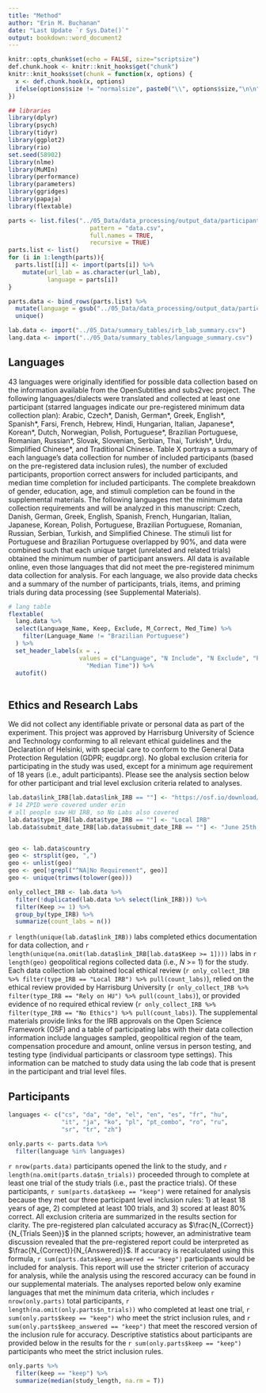 ```yaml
---
title: "Method"
author: "Erin M. Buchanan"
date: "Last Update `r Sys.Date()`"
output: bookdown::word_document2
---
```


```r
knitr::opts_chunk$set(echo = FALSE, size="scriptsize")
def.chunk.hook <- knitr::knit_hooks$get("chunk")
knitr::knit_hooks$set(chunk = function(x, options) {
  x <- def.chunk.hook(x, options)
  ifelse(options$size != "normalsize", paste0("\\", options$size,"\n\n", x, "\n\n \\normalsize"), x)
})
```

```r
## libraries
library(dplyr)
library(psych)
library(tidyr)
library(ggplot2)
library(rio)
set.seed(58902)
library(nlme)
library(MuMIn)
library(performance)
library(parameters)
library(ggridges)
library(papaja)
library(flextable)
```

```r
parts <- list.files("../05_Data/data_processing/output_data/participant_data",
                       pattern = "data.csv",
                       full.names = TRUE,
                       recursive = TRUE)
parts.list <- list()
for (i in 1:length(parts)){
  parts.list[[i]] <- import(parts[i]) %>% 
    mutate(url_lab = as.character(url_lab),
           language = parts[i])
}

parts.data <- bind_rows(parts.list) %>% 
  mutate(language = gsub("../05_Data/data_processing/output_data/participant_data/|_participant_data.csv", "", language)) %>% 
  unique()

lab.data <- import("../05_Data/summary_tables/irb_lab_summary.csv")
lang.data <- import("../05_Data/summary_tables/language_summary.csv")
```


## Languages 

43 languages were originally identified for possible data collection based on the information available from the OpenSubtitles and subs2vec project. The following languages/dialects were translated and collected at least one participant (starred languages indicate our pre-registered minimum data collection plan): Arabic, Czech\*, Danish, German\*, Greek, English\*, Spanish\*, Farsi, French, Hebrew, Hindi, Hungarian, Italian, Japanese\*, Korean\*, Dutch, Norwegian, Polish, Portuguese\*, Brazilian Portuguese, Romanian, Russian\*, Slovak, Slovenian, Serbian, Thai, Turkish\*, Urdu, Simplified Chinese\*, and Traditional Chinese. Table X portrays a summary of each language's data collection for number of included participants (based on the pre-registered data inclusion rules), the number of excluded participants, proportion correct answers for included participants, and median time completion for included participants. The complete breakdown of gender, education, age, and stimuli completion can be found in the supplemental materials. The following languages met the minimum data collection requirements and will be analyzed in this manuscript: Czech, Danish, German, Greek, English, Spanish, French, Hungarian, Italian, Japanese, Korean, Polish, Portuguese, Brazilian Portuguese, Romanian, Russian, Serbian, Turkish, and Simplified Chinese. The stimuli list for Portuguese and Brazilian Portuguese overlapped by 90%, and data were combined such that each unique target (unrelated and related trials) obtained the minimum number of participant answers. All data is available online, even those languages that did not meet the pre-registered minimum data collection for analysis. For each language, we also provide data checks and a summary of the number of participants, trials, items, and priming trials during data processing (see Supplemental Materials). 

```r
# lang table 
flextable(
  lang.data %>% 
  select(Language_Name, Keep, Exclude, M_Correct, Med_Time) %>% 
    filter(Language_Name != "Brazilian Portuguese")
  ) %>% 
  set_header_labels(x = ., 
                    values = c("Language", "N Include", "N Exclude", "Proportion Correct", 
                      "Median Time")) %>% 
  autofit()
  
```

## Ethics and Research Labs

We did not collect any identifiable private or personal data as part of the experiment. This project was approved by Harrisburg University of Science and Technology conforming to all relevant ethical guidelines and the Declaration of Helsinki, with special care to conform to the General Data Protection Regulation (GDPR; eugdpr.org). No global exclusion criteria for participating in the study was used, except for a minimum age requirement of 18 years (i.e., adult participants). Please see the analysis section below for other participant and trial level exclusion criteria related to analyses.

```r
lab.data$link_IRB[lab.data$link_IRB == ""] <- "https://osf.io/download/sg5ac"
# 14 ZPID were covered under erin
# all people saw HU IRB, so No Labs also covered
lab.data$type_IRB[lab.data$type_IRB == ""] <- "Local IRB"
lab.data$submit_date_IRB[lab.data$submit_date_IRB == ""] <- "June 25th, 2021"


geo <- lab.data$country
geo <- strsplit(geo, ",")
geo <- unlist(geo)
geo <- geo[!grepl("^NA|No Requirement", geo)]
geo <- unique(trimws(tolower(geo)))

only_collect_IRB <- lab.data %>% 
  filter(!duplicated(lab.data %>% select(link_IRB))) %>% 
  filter(Keep >= 1) %>% 
  group_by(type_IRB) %>% 
  summarize(count_labs = n())
```

`r length(unique(lab.data$link_IRB))` labs completed ethics documentation for data collection, and `r length(unique(na.omit(lab.data$link_IRB[lab.data$Keep >= 1])))` labs in `r length(geo)` geopolitical regions collected data (i.e., *N* >= 1) for the study. Each data collection lab obtained local ethical review (`r only_collect_IRB %>% filter(type_IRB == "Local IRB") %>% pull(count_labs)`), relied on the ethical review provided by Harrisburg University (`r only_collect_IRB %>% filter(type_IRB == "Rely on HU") %>% pull(count_labs)`), or provided evidence of no required ethical review (`r only_collect_IRB %>% filter(type_IRB == "No Ethics") %>% pull(count_labs)`). The supplemental materials provide links for the IRB approvals on the Open Science Framework (OSF) and a table of participating labs with their data collection information include languages sampled, geopolitical region of the team, compensation procedure and amount, online versus in person testing, and testing type (individual participants or classroom type settings). This information can be matched to study data using the lab code that is present in the participant and trial level files. 

## Participants

```r
languages <- c("cs", "da", "de", "el", "en", "es", "fr", "hu", 
               "it", "ja", "ko", "pl", "pt_combo", "ro", "ru", 
               "sr", "tr", "zh")

only.parts <- parts.data %>% 
  filter(language %in% languages)
```

`r nrow(parts.data)` participants opened the link to the study, and `r length(na.omit(parts.data$n_trials))` proceeded through to complete at least one trial of the study trials (i.e., past the practice trials). Of these participants, `r sum(parts.data$keep == "keep")` were retained for analysis because they met our three participant level inclusion rules: 1) at least 18 years of age, 2) completed at least 100 trials, and 3) scored at least 80% correct. All exclusion criteria are summarized in the results section for clarity. The pre-registered plan calculated accuracy as $\frac{N_{Correct}}{N_{Trials Seen}}$ in the planned scripts; however, an administrative team discussion revealed that the pre-registered report could be interpreted as $\frac{N_{Correct}}{N_{Answered}}$. If accuracy is recalculated using this formula, `r sum(parts.data$keep_answered == "keep")` participants would be included for analysis. This report will use the stricter criterion of accuracy for analysis, while the analysis using the rescored accuracy can be found in our supplemental materials. The analyses reported below only examine languages that met the minimum data criteria, which includes `r nrow(only.parts)` total participants, `r length(na.omit(only.parts$n_trials))` who completed at least one trial, `r sum(only.parts$keep == "keep")` who meet the strict inclusion rules, and `r sum(only.parts$keep_answered == "keep")` that meet the rescored version of the inclusion rule for accuracy. Descriptive statistics about participants are provided below in the results for the `r sum(only.parts$keep == "keep")` participants who meet the strict inclusion rules. 

```r
only.parts %>% 
  filter(keep == "keep") %>% 
  summarize(median(study_length, na.rm = T))


```
